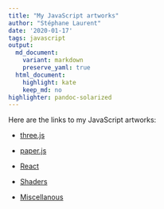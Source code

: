 ```yaml
---
title: "My JavaScript artworks"
author: "Stéphane Laurent"
date: '2020-01-17'
tags: javascript
output:
  md_document:
    variant: markdown
    preserve_yaml: true
  html_document:
    highlight: kate
    keep_md: no
highlighter: pandoc-solarized
---
```


Here are the links to my JavaScript artworks:

- [three.js](../frames/threejs_index.html)

- [paper.js](../frames/paperjs_index.html)

- [React](../frames/react_index.html)

- [Shaders](../frames/shaders_index.html)

- [Miscellanous](../frames/misc_index.html)

